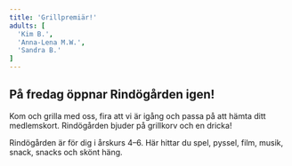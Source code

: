 ```yaml
---
title: 'Grillpremiär!'
adults: [
  'Kim B.',
  'Anna-Lena M.W.',
  'Sandra B.'
]
---
```


<article class="flex flex-col gap-y-1 px-2">
  <H2 class="border-none mt-1">På fredag öppnar Rindögården igen!</H2>

  <p>
    Kom och grilla med oss, fira att vi är igång och passa på att hämta ditt medlemskort. Rindögården bjuder på grillkorv och en dricka!
  </p>

  <p>
    Rindögården är för dig i årskurs 4–6. Här hittar du spel, pyssel, film, musik, snack, snacks och skönt häng.
  </p>
</article>